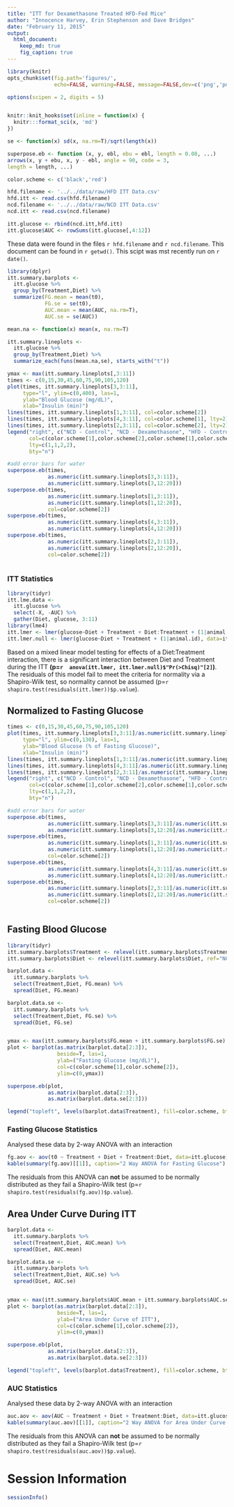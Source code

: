 ```yaml
---
title: "ITT for Dexamethasone Treated HFD-Fed Mice"
author: "Innocence Harvey, Erin Stephenson and Dave Bridges"
date: "February 11, 2015"
output:
  html_document:
    keep_md: true
    fig_caption: true
---
```


```r
library(knitr)
opts_chunk$set(fig.path='figures/',
               echo=FALSE, warning=FALSE, message=FALSE,dev=c('png','pdf'))

options(scipen = 2, digits = 5)


knitr::knit_hooks$set(inline = function(x) {
  knitr:::format_sci(x, 'md')
})

se <- function(x) sd(x, na.rm=T)/sqrt(length(x))

superpose.eb <- function (x, y, ebl, ebu = ebl, length = 0.08, ...)
arrows(x, y + ebu, x, y - ebl, angle = 90, code = 3,
length = length, ...)

color.scheme <- c('black','red')
```

```r
hfd.filename <- '../../data/raw/HFD ITT Data.csv'
hfd.itt <- read.csv(hfd.filename)
ncd.filename <- '../../data/raw/NCD ITT Data.csv'
ncd.itt <- read.csv(ncd.filename)

itt.glucose <- rbind(ncd.itt,hfd.itt)
itt.glucose$AUC <- rowSums(itt.glucose[,4:12])
```

These data were found in the files `r hfd.filename` and `r ncd.filename`.  This document can be found in `r getwd()`.  This scipt was mst recently run on `r date()`.

```r

library(dplyr)
itt.summary.barplots <-
  itt.glucose %>%
  group_by(Treatment,Diet) %>%
  summarize(FG.mean = mean(t0),
            FG.se = se(t0),
            AUC.mean = mean(AUC, na.rm=T),
            AUC.se = se(AUC))

mean.na <- function(x) mean(x, na.rm=T)

itt.summary.lineplots <-
  itt.glucose %>%
  group_by(Treatment,Diet) %>%
  summarize_each(funs(mean.na,se), starts_with("t"))
```

```r
ymax <- max(itt.summary.lineplots[,3:11])
times <- c(0,15,30,45,60,75,90,105,120)
plot(times, itt.summary.lineplots[3,3:11], 
     type="l", ylim=c(0,400), las=1,
     ylab="Blood Glucose (mg/dL)",
     xlab="Insulin (min)")
lines(times, itt.summary.lineplots[1,3:11], col=color.scheme[2])
lines(times, itt.summary.lineplots[4,3:11], col=color.scheme[1], lty=2)
lines(times, itt.summary.lineplots[2,3:11], col=color.scheme[2], lty=2)
legend("right", c("NCD - Control", "NCD - Dexamethasone", "HFD - Control", "HFD - Dexamethasone"),
       col=c(color.scheme[1],color.scheme[2],color.scheme[1],color.scheme[2]),
       lty=c(1,1,2,2),
       bty="n")

#add error bars for water
superpose.eb(times,
             as.numeric(itt.summary.lineplots[3,3:11]),
             as.numeric(itt.summary.lineplots[3,12:20]))
superpose.eb(times,
             as.numeric(itt.summary.lineplots[1,3:11]),
             as.numeric(itt.summary.lineplots[1,12:20]),
             col=color.scheme[2])
superpose.eb(times,
             as.numeric(itt.summary.lineplots[4,3:11]),
             as.numeric(itt.summary.lineplots[4,12:20]))
superpose.eb(times,
             as.numeric(itt.summary.lineplots[2,3:11]),
             as.numeric(itt.summary.lineplots[2,12:20]),
             col=color.scheme[2])
     
```

### ITT Statistics

```r
library(tidyr)
itt.lme.data <- 
  itt.glucose %>%
  select(-X, -AUC) %>%
  gather(Diet, glucose, 3:11)
library(lme4)
itt.lmer <- lmer(glucose~Diet + Treatment + Diet:Treatment + (1|animal.id), data=itt.lme.data)
itt.lmer.null <- lmer(glucose~Diet + Treatment + (1|animal.id), data=itt.lme.data)
```

Based on a mixed linear model testing for effects of a Diet:Treatment interaction, there is a significant interaction between Diet and Treatment during the ITT **(p=`r  anova(itt.lmer, itt.lmer.null)$"Pr(>Chisq)"[2]`)**.  The residuals of this model fail to meet the criteria for normality via a Shapiro-Wilk test, so normality cannot be assumed (p=`r shapiro.test(residuals(itt.lmer))$p.value`).

## Normalized to Fasting Glucose

```r
times <- c(0,15,30,45,60,75,90,105,120)
plot(times, itt.summary.lineplots[3,3:11]/as.numeric(itt.summary.lineplots[3,3])*100, 
     type="l", ylim=c(0,130), las=1,
     ylab="Blood Glucose (% of Fasting Glucose)",
     xlab="Insulin (min)")
lines(times, itt.summary.lineplots[1,3:11]/as.numeric(itt.summary.lineplots[1,3])*100, col=color.scheme[2])
lines(times, itt.summary.lineplots[4,3:11]/as.numeric(itt.summary.lineplots[4,3])*100, col=color.scheme[1], lty=2)
lines(times, itt.summary.lineplots[2,3:11]/as.numeric(itt.summary.lineplots[2,3])*100, col=color.scheme[2], lty=2)
legend("right", c("NCD - Control", "NCD - Dexamethasone", "HFD - Control", "HFD - Dexamethasone"),
       col=c(color.scheme[1],color.scheme[2],color.scheme[1],color.scheme[2]),
       lty=c(1,1,2,2),
       bty="n")

#add error bars for water
superpose.eb(times,
             as.numeric(itt.summary.lineplots[3,3:11]/as.numeric(itt.summary.lineplots[3,3])*100),
             as.numeric(itt.summary.lineplots[3,12:20]/as.numeric(itt.summary.lineplots[3,3])*100))
superpose.eb(times,
             as.numeric(itt.summary.lineplots[1,3:11]/as.numeric(itt.summary.lineplots[1,3])*100),
             as.numeric(itt.summary.lineplots[1,12:20]/as.numeric(itt.summary.lineplots[1,3])*100),
             col=color.scheme[2])
superpose.eb(times,
             as.numeric(itt.summary.lineplots[4,3:11]/as.numeric(itt.summary.lineplots[4,3])*100),
             as.numeric(itt.summary.lineplots[4,12:20]/as.numeric(itt.summary.lineplots[4,3])*100))
superpose.eb(times,
             as.numeric(itt.summary.lineplots[2,3:11]/as.numeric(itt.summary.lineplots[2,3])*100),
             as.numeric(itt.summary.lineplots[2,12:20]/as.numeric(itt.summary.lineplots[2,3])*100),
             col=color.scheme[2])
     
```


## Fasting Blood Glucose

```r
library(tidyr)
itt.summary.barplots$Treatment <- relevel(itt.summary.barplots$Treatment, ref="Water")
itt.summary.barplots$Diet <- relevel(itt.summary.barplots$Diet, ref="NCD")

barplot.data <- 
  itt.summary.barplots %>%
  select(Treatment,Diet, FG.mean) %>%
  spread(Diet, FG.mean)

barplot.data.se <- 
  itt.summary.barplots %>%
  select(Treatment,Diet, FG.se) %>%
  spread(Diet, FG.se)


ymax <- max(itt.summary.barplots$FG.mean + itt.summary.barplots$FG.se)
plot <- barplot(as.matrix(barplot.data[2:3]),
                beside=T, las=1,
                ylab=("Fasting Glucose (mg/dL)"),
                col=c(color.scheme[1],color.scheme[2]),
                ylim=c(0,ymax))

superpose.eb(plot,
             as.matrix(barplot.data[2:3]),
             as.matrix(barplot.data.se[2:3]))

legend("topleft", levels(barplot.data$Treatment), fill=color.scheme, bty="n")
```

### Fasting Glucose Statistics

Analysed these data by 2-way ANOVA with an interaction

```r
fg.aov <- aov(t0 ~ Treatment + Diet + Treatment:Diet, data=itt.glucose)
kable(summary(fg.aov)[[1]], caption="2 Way ANOVA for Fasting Glucose")
```

The residuals from this ANOVA can **not** be assumed to be normally distributed as they fail a Shapiro-Wilk test (p=`r shapiro.test(residuals(fg.aov))$p.value`).

## Area Under Curve During ITT

```r
barplot.data <- 
  itt.summary.barplots %>%
  select(Treatment,Diet, AUC.mean) %>%
  spread(Diet, AUC.mean)

barplot.data.se <- 
  itt.summary.barplots %>%
  select(Treatment,Diet, AUC.se) %>%
  spread(Diet, AUC.se)


ymax <- max(itt.summary.barplots$AUC.mean + itt.summary.barplots$AUC.se)
plot <- barplot(as.matrix(barplot.data[2:3]),
                beside=T, las=1,
                ylab=("Area Under Curve of ITT"),
                col=c(color.scheme[1],color.scheme[2]),
                ylim=c(0,ymax))

superpose.eb(plot,
             as.matrix(barplot.data[2:3]),
             as.matrix(barplot.data.se[2:3]))

legend("topleft", levels(barplot.data$Treatment), fill=color.scheme, bty="n")
```

### AUC Statistics

Analysed these data by 2-way ANOVA with an interaction

```r
auc.aov <- aov(AUC ~ Treatment + Diet + Treatment:Diet, data=itt.glucose)
kable(summary(auc.aov)[[1]], caption="2 Way ANOVA for Area Under Curve of ITT")
```

The residuals from this ANOVA can **not** be assumed to be normally distributed as they fail a Shapiro-Wilk test (p=`r shapiro.test(residuals(auc.aov))$p.value`).


# Session Information

```r
sessionInfo()
```
